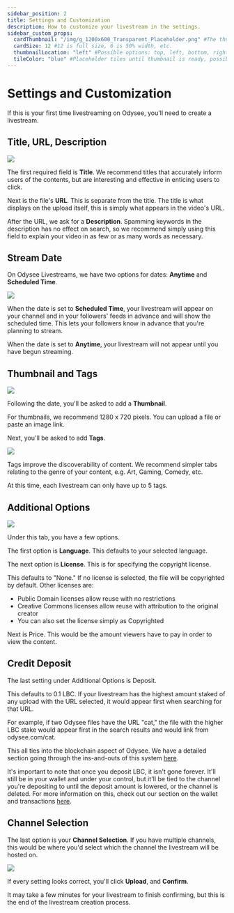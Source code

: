 ---
sidebar_position: 2
title: Settings and Customization
description: How to customize your livestream in the settings.
sidebar_custom_props:
  cardThumbnail: "/img/g_1200x600_Transparent_Placeholder.png" #The thumbnail on the category card.
  cardSize: 12 #12 is full size, 6 is 50% width, etc.
  thumbnailLocation: "left" #Possible options: top, left, bottom, right, none
  tileColor: "blue" #Placeholder tiles until thumbnail is ready, possible options: blue, cream, darkpurple, lightpurple, mauve, orange, pink, none
---

# Settings and Customization

If this is your first time livestreaming on Odysee, you'll need to create a livestream.

## Title, URL, Description

![](/img/en/category-uploading4.png)

The first required field is **Title**. We recommend titles that accurately inform users of the contents, but are interesting and effective in enticing users to click.

Next is the file's **URL**. This is separate from the title. The title is what displays on the upload itself, this is simply what appears in the video's URL.

After the URL, we ask for a **Description**. Spamming keywords in the description has no effect on search, so we recommend simply using this field to explain your video in as few or as many words as necessary.

## Stream Date

On Odysee Livestreams, we have two options for dates: **Anytime** and **Scheduled Time**.

![](/img/en/category-livestreaming3.png)

When the date is set to **Scheduled Time**, your livestream will appear on your channel and in your followers' feeds in advance and will show the scheduled time. This lets your followers know in advance that you're planning to stream.

When the date is set to **Anytime**, your livestream will not appear until you have begun streaming.

## Thumbnail and Tags

![](/img/en/category-uploading5.png)

Following the date, you'll be asked to add a **Thumbnail**.

For thumbnails, we recommend 1280 x 720 pixels. You can upload a file or paste an image link.

Next, you'll be asked to add **Tags**.

![](/img/en/category-uploading6.png)

Tags improve the discoverability of content. We recommend simpler tabs relating to the genre of your content, e.g. Art, Gaming, Comedy, etc.

At this time, each livestream can only have up to 5 tags.

## Additional Options

![](/img/en/category-uploading7.png)

Under this tab, you have a few options.

The first option is **Language**. This defaults to your selected language.

The next option is **License**. This is for specifying the copyright license.

This defaults to "None." If no license is selected, the file will be copyrighted by default. Other licenses are:

- Public Domain licenses allow reuse with no restrictions
- Creative Commons licenses allow reuse with attribution to the original creator
- You can also set the license simply as Copyrighted

Next is Price. This would be the amount viewers have to pay in order to view the content.

## Credit Deposit
The last setting under Additional Options is Deposit.

This defaults to 0.1 LBC. If your livestream has the highest amount staked of any upload with the URL selected, it would appear first when searching for that URL.

For example, if two Odysee files have the URL "cat," the file with the higher LBC stake would appear first in the search results and would link from odysee.com/cat.

This all ties into the blockchain aspect of Odysee. We have a detailed section going through the ins-and-outs of this system [here](https://help.odysee.tv/category-blockchain/category-staking/naming).

It's important to note that once you deposit LBC, it isn't gone forever. It'll still be in your wallet and under your control, but it'll be tied to the channel you're depositing to until the deposit amount is lowered, or the channel is deleted. For more information on this, check out our section on the wallet and transactions [here](https://help.odysee.tv/category-wallet/).

## Channel Selection

The last option is your **Channel Selection**. If you have multiple channels, this would be where you'd select which the channel the livestream will be hosted on.

![](/img/en/category-uploading8.png)

If every setting looks correct, you'll click **Upload**, and **Confirm**.

It may take a few minutes for your livestream to finish confirming, but this is the end of the livestream creation process.

